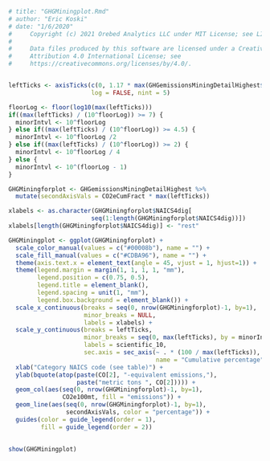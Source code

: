 ```r
# title: "GHGMiningplot.Rmd"
# author: "Eric Koski"
# date: "1/6/2020"
#     Copyright (c) 2021 Orebed Analytics LLC under MIT License; see LICENSE.md. 
# 
#     Data files produced by this software are licensed under a Creative Commons 
#     Attribution 4.0 International License; see
#     https://creativecommons.org/licenses/by/4.0/. 


leftTicks <- axisTicks(c(0, 1.17 * max(GHGemissionsMiningDetailHighest$CO2e100mt)), 
                       log = FALSE, nint = 5)

floorLog <- floor(log10(max(leftTicks)))
if((max(leftTicks) / (10^floorLog)) >= 7) {
  minorIntvl <- 10^floorLog
} else if((max(leftTicks) / (10^floorLog)) >= 4.5) {
  minorIntvl <- 10^floorLog /2
} else if((max(leftTicks) / (10^floorLog)) >= 2) {
  minorIntvl <- 10^floorLog / 4
} else {
  minorIntvl <- 10^(floorLog - 1)
}

GHGMiningforplot <- GHGemissionsMiningDetailHighest %>%
  mutate(secondAxisVals = CO2eCumFract * max(leftTicks))

xlabels <- as.character(GHGMiningforplot$NAICS4dig[
                       seq(1:length(GHGMiningforplot$NAICS4dig))])
xlabels[length(GHGMiningforplot$NAICS4dig)] <- "rest"

GHGMiningplot <- ggplot(GHGMiningforplot) +
  scale_color_manual(values = c("#00008b"), name = "") +
  scale_fill_manual(values = c("#CDBA96"), name = "") +
  theme(axis.text.x = element_text(angle = 45, vjust = 1, hjust=1)) +
  theme(legend.margin = margin(1, 1, 1, 1, "mm"),
        legend.position = c(0.75, 0.5),
        legend.title = element_blank(),
        legend.spacing = unit(1, "mm"),
        legend.box.background = element_blank()) +
  scale_x_continuous(breaks = seq(0, nrow(GHGMiningforplot)-1, by=1), 
                     minor_breaks = NULL,
                     labels = xlabels) +
  scale_y_continuous(breaks = leftTicks,
                     minor_breaks = seq(0, max(leftTicks), by = minorIntvl), 
                     labels = scientific_10,
                     sec.axis = sec_axis(~ . * (100 / max(leftTicks)), 
                                         name = "Cumulative percentage")) +
  xlab("Category NAICS code (see table)") +
  ylab(bquote(atop(paste(CO[2], "-equivalent emissions,"), 
                   paste("metric tons ", CO[2])))) +
  geom_col(aes(seq(0, nrow(GHGMiningforplot)-1, by=1), 
               CO2e100mt, fill = "emissions")) +
  geom_line(aes(seq(0, nrow(GHGMiningforplot)-1, by=1), 
                secondAxisVals, color = "percentage")) +
  guides(color = guide_legend(order = 1), 
         fill = guide_legend(order = 2))
  
  
show(GHGMiningplot)




```